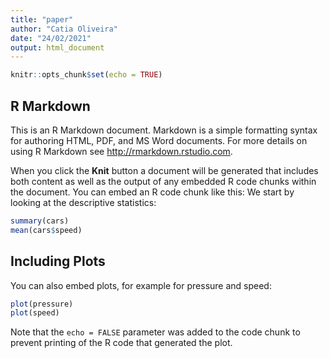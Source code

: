 ```yaml
---
title: "paper"
author: "Catia Oliveira"
date: "24/02/2021"
output: html_document
---
```


```r
knitr::opts_chunk$set(echo = TRUE)
```

## R Markdown

This is an R Markdown document. Markdown is a simple formatting syntax for authoring HTML, PDF, and MS Word documents. For more details on using R Markdown see <http://rmarkdown.rstudio.com>.

When you click the **Knit** button a document will be generated that includes both content as well as the output of any embedded R code chunks within the document. You can embed an R code chunk like this:
We start by looking at the descriptive statistics:

```r

summary(cars)
mean(cars$speed)
```

## Including Plots

You can also embed plots, for example for pressure and speed:

```r
plot(pressure)
plot(speed)
```

Note that the `echo = FALSE` parameter was added to the code chunk to prevent printing of the R code that generated the plot.
